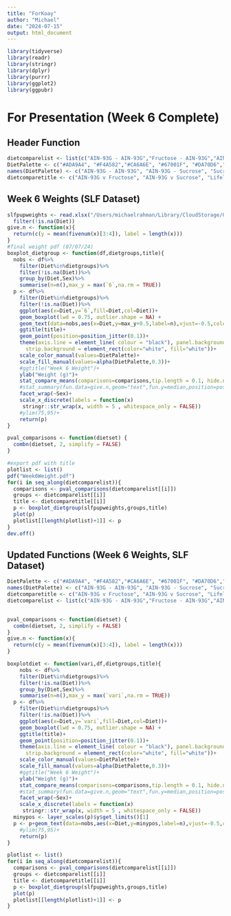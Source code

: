 ```yaml
---
title: "ForKoay"
author: "Michael"
date: "2024-07-15"
output: html_document
---
```


```r
library(tidyverse)
library(readr)
library(stringr)
library(dplyr)
library(purrr)
library(ggplot2)
library(ggpubr)
```

# For Presentation (Week 6 Complete)

## Header Function
```r
dietcomparelist <- list(c("AIN-93G - AIN-93G","Fructose - AIN-93G","AIN-93G - Fructose","Fructose - Fructose"),c("AIN-93G - AIN-93G","Sucrose - AIN-93G","AIN-93G - Sucrose","Sucrose - Sucrose"),c("AIN-93G - AIN93G","Fructose - Fructose","Sucrose - Sucrose"),c("AIN-93G - AIN93G","AIN-93G - Fructose","AIN-93G - Sucrose"),c("AIN-93G - AIN93G","Fructose - AIN-93G","Sucrose - AIN-93G"))
DietPalette <- c("#ADA9A4", "#F4A582","#CA6A6E", "#67001F", "#DA70D6","#A6CEE3","#1F78B4")
names(DietPalette) <- c("AIN-93G - AIN-93G", "AIN-93G - Sucrose", "Sucrose - AIN-93G", "Sucrose - Sucrose", "AIN-93G - Fructose", "Fructose - AIN-93G", "Fructose - Fructose")
dietcomparetitle <- c("AIN-93G v Fructose", "AIN-93G v Sucrose", "Lifelong Diet", "Postnatal Diet", "Prenatal Diet")
```

## Week 6 Weights (SLF Dataset)
```r
slfpupweights <- read.xlsx("/Users/michaelrahman/Library/CloudStorage/OneDrive-TheUniversityofSydney(Staff)/Student/Research/Mouse data/Raw dam and pup data/pupdata2024_ALL.xlsx",sheet="Weights",check.names=FALSE)%>%
  filter(!is.na(Diet))
give.n <- function(x){
  return(c(y = mean(fivenum(x)[3:4]), label = length(x)))
}
#final weight pdf (07/07/24)
boxplot_dietgroup <- function(df,dietgroups,title){
  nobs <- df%>%
    filter(Diet%in%dietgroups)%>%
    filter(!is.na(Diet))%>%
    group_by(Diet,Sex)%>%
    summarise(n=n(),max_y = max(`6`,na.rm = TRUE))
  p <- df%>%
    filter(Diet%in%dietgroups)%>%
    filter(!is.na(Diet))%>%
    ggplot(aes(x=Diet,y=`6`,fill=Diet,col=Diet))+
    geom_boxplot(lwd = 0.75, outlier.shape = NA) +
    geom_text(data=nobs,aes(x=Diet,y=max_y+0.5,label=n),vjust=-0.5,color="black")+
    ggtitle(title)+
    geom_point(position=position_jitter(0.1))+
    theme(axis.line = element_line( colour = "black"), panel.background = element_blank(), axis.text = element_text(size=9), axis.title =  element_text(size=14),strip.text = element_text(size = rel(1.5)),
      strip.background = element_rect(color="white", fill="white"))+
    scale_color_manual(values=DietPalette)+
    scale_fill_manual(values=alpha(DietPalette,0.3))+
    #ggtitle("Week 6 Weight")+
    ylab("Weight (g)")+
    stat_compare_means(comparisons=comparisons,tip.length = 0.1, hide.ns=TRUE, method="wilcox.test",paired=FALSE)+
    #stat_summary(fun.data=give.n,geom="text",fun.y=median,position=position_dodge(width=0.5))+
    facet_wrap(~Sex)+
    scale_x_discrete(labels = function(x) 
     stringr::str_wrap(x, width = 5 , whitespace_only = FALSE))
    #ylim(75,95)+
    return(p)
}

pval_comparisons <- function(dietset) {
  combn(dietset, 2, simplify = FALSE)
}

#export pdf with title
plotlist <- list()
pdf("Week6Weight.pdf")
for(i in seq_along(dietcomparelist)){
  comparisons <- pval_comparisons(dietcomparelist[[i]])
  groups <- dietcomparelist[[i]]
  title <- dietcomparetitle[[i]]
  p <- boxplot_dietgroup(slfpupweights,groups,title)
  plot(p)
  plotlist[[length(plotlist)+1]] <- p
}
dev.off()
```

## Updated Functions (Week 6 Weights, SLF Dataset)
```r
DietPalette <- c("#ADA9A4", "#F4A582","#CA6A6E", "#67001F", "#DA70D6","#A6CEE3","#1F78B4")
names(DietPalette) <- c("AIN-93G - AIN-93G", "AIN-93G - Sucrose", "Sucrose - AIN-93G", "Sucrose - Sucrose", "AIN-93G - Fructose", "Fructose - AIN-93G", "Fructose - Fructose")
dietcomparetitle <- c("AIN-93G v Fructose", "AIN-93G v Sucrose", "Lifelong Diet", "Postnatal Diet", "Prenatal Diet")
dietcomparelist <- list(c("AIN-93G - AIN-93G","Fructose - AIN-93G","AIN-93G - Fructose","Fructose - Fructose"),c("AIN-93G - AIN-93G","Sucrose - AIN-93G","AIN-93G - Sucrose","Sucrose - Sucrose"),c("AIN-93G - AIN-93G","Fructose - Fructose","Sucrose - Sucrose"),c("AIN-93G - AIN-93G","AIN-93G - Fructose","AIN-93G - Sucrose"),c("AIN-93G - AIN-93G","Fructose - AIN-93G","Sucrose - AIN-93G"))
  

pval_comparisons <- function(dietset) {
  combn(dietset, 2, simplify = FALSE)
}
give.n <- function(x){
  return(c(y = mean(fivenum(x)[3:4]), label = length(x)))
}

boxplotdiet <- function(vari,df,dietgroups,title){
    nobs <- df%>%
    filter(Diet%in%dietgroups)%>%
    filter(!is.na(Diet))%>%
    group_by(Diet,Sex)%>%
    summarise(n=n(),max_y = max(`vari`,na.rm = TRUE))
  p <- df%>%
    filter(Diet%in%dietgroups)%>%
    filter(!is.na(Diet))%>%
    ggplot(aes(x=Diet,y=`vari`,fill=Diet,col=Diet))+
    geom_boxplot(lwd = 0.75, outlier.shape = NA) +
    ggtitle(title)+
    geom_point(position=position_jitter(0.1))+
    theme(axis.line = element_line( colour = "black"), panel.background = element_blank(), axis.text = element_text(size=9), axis.title =  element_text(size=14),strip.text = element_text(size = rel(1.5)),
      strip.background = element_rect(color="white", fill="white"))+
    scale_color_manual(values=DietPalette)+
    scale_fill_manual(values=alpha(DietPalette,0.3))+
    #ggtitle("Week 6 Weight")+
    ylab("Weight (g)")+
    stat_compare_means(comparisons=comparisons,tip.length = 0.1, hide.ns=TRUE, method="wilcox.test",paired=FALSE)+
    #stat_summary(fun.data=give.n,geom="text",fun.y=median,position=position_dodge(width=0.5))+
    facet_wrap(~Sex)+
    scale_x_discrete(labels = function(x) 
     stringr::str_wrap(x, width = 5 , whitespace_only = FALSE))
  minypos <- layer_scales(p)$y$get_limits()[1]
  p <- p+geom_text(data=nobs,aes(x=Diet,y=minypos,label=n),vjust=-0.5,color="black")
    #ylim(75,95)+
    return(p)
}

plotlist <- list()
for(i in seq_along(dietcomparelist)){
  comparisons <- pval_comparisons(dietcomparelist[[i]])
  groups <- dietcomparelist[[i]]
  title <- dietcomparetitle[[i]]
  p <- boxplot_dietgroup(slfpupweights,groups,title)
  plot(p)
  plotlist[[length(plotlist)+1]] <- p
}
```